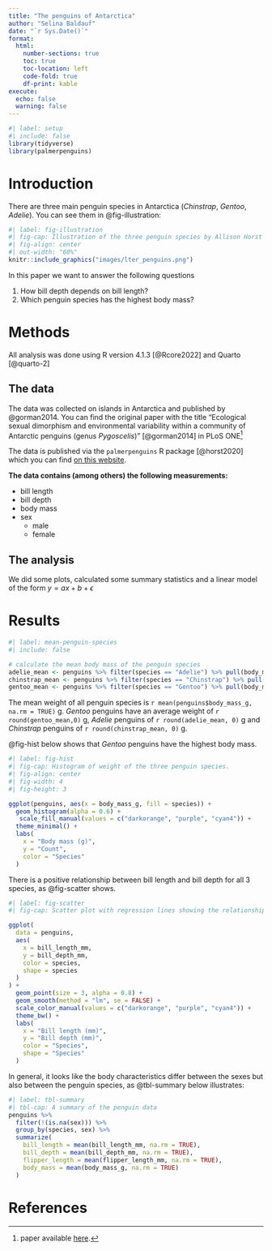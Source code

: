 ```yaml
---
title: "The penguins of Antarctica"
author: "Selina Baldauf"
date: "`r Sys.Date()`"
format: 
  html: 
    number-sections: true
    toc: true
    toc-location: left
    code-fold: true
    df-print: kable
execute: 
  echo: false
  warning: false
---
```


```r
#| label: setup
#| include: false
library(tidyverse)
library(palmerpenguins)
```

# Introduction

There are three main penguin species in Antarctica (*Chinstrap*, *Gentoo*, *Adelie*). You can see them in @fig-illustration:

```r
#| label: fig-illustration
#| fig-cap: Illustration of the three penguin species by Allison Horst
#| fig-align: center
#| out-width: "60%"
knitr::include_graphics("images/lter_penguins.png")
```

In this paper we want to answer the following questions

1.  How bill depth depends on bill length?
2.  Which penguin species has the highest body mass?

# Methods

All analysis was done using R version 4.1.3 [@Rcore2022] and Quarto [@quarto-2]

## The data

The data was collected on islands in Antarctica and published by @gorman2014. You can find the original paper with the title "Ecological sexual dimorphism and environmental variability within a community of Antarctic penguins (genus *Pygoscelis*)" [@gorman2014] in PLoS ONE[^1]

[^1]: paper available [here](https://doi.org/10.1371/journal.pone.0090081).

The data is published via the `palmerpenguins` R package [@horst2020] which you can find [on this website](https://allisonhorst.github.io/palmerpenguins/).

**The data contains (among others) the following measurements:**

-   bill length
-   bill depth
-   body mass
-   sex
    -   male
    -   female

## The analysis

We did some plots, calculated some summary statistics and a linear model of the form $y = ax + b + \epsilon$

# Results

```r
#| label: mean-penguin-species
#| include: false

# calculate the mean body mass of the penguin species
adelie_mean <- penguins %>% filter(species == "Adelie") %>% pull(body_mass_g) %>% mean(na.rm = TRUE) 
chinstrap_mean <- penguins %>% filter(species == "Chinstrap") %>% pull(body_mass_g) %>% mean(na.rm = TRUE) 
gentoo_mean <- penguins %>% filter(species == "Gentoo") %>% pull(body_mass_g) %>% mean(na.rm = TRUE) 
```

The mean weight of all penguin species is `r mean(penguins$body_mass_g, na.rm = TRUE)` g. *Gentoo* penguins have an average weight of `r round(gentoo_mean,0)` g, *Adelie* penguins of `r round(adelie_mean, 0)` g and *Chinstrap* penguins of `r round(chinstrap_mean, 0)` g.

@fig-hist below shows that *Gentoo* penguins have the highest body mass.

```r
#| label: fig-hist
#| fig-cap: Histogram of weight of the three penguin species.
#| fig-align: center
#| fig-width: 4
#| fig-height: 3

ggplot(penguins, aes(x = body_mass_g, fill = species)) +
  geom_histogram(alpha = 0.6) +
   scale_fill_manual(values = c("darkorange", "purple", "cyan4")) +
  theme_minimal() +
  labs(
    x = "Body mass (g)",
    y = "Count",
    color = "Species"
  )
```

There is a positive relationship between bill length and bill depth for all 3 species, as @fig-scatter shows.

```r
#| label: fig-scatter
#| fig-cap: Scatter plot with regression lines showing the relationship between bill length and bill depth for the 3 penguin species

ggplot(
  data = penguins,
  aes(
    x = bill_length_mm,
    y = bill_depth_mm,
    color = species,
    shape = species
  )
) +
  geom_point(size = 3, alpha = 0.8) +
  geom_smooth(method = "lm", se = FALSE) +
  scale_color_manual(values = c("darkorange", "purple", "cyan4")) +
  theme_bw() +
  labs(
    x = "Bill length (mm)",
    y = "Bill depth (mm)",
    color = "Species",
    shape = "Species"
  )
```

In general, it looks like the body characteristics differ between the sexes but also between the penguin species, as @tbl-summary below illustrates:

```r
#| label: tbl-summary
#| tbl-cap: A summary of the penguin data
penguins %>% 
  filter(!(is.na(sex))) %>% 
  group_by(species, sex) %>% 
  summarize(
    bill_length = mean(bill_length_mm, na.rm = TRUE),
    bill_depth = mean(bill_depth_mm, na.rm = TRUE),
    flipper_length = mean(flipper_length_mm, na.rm = TRUE),
    body_mass = mean(body_mass_g, na.rm = TRUE)
  )
```

# References
